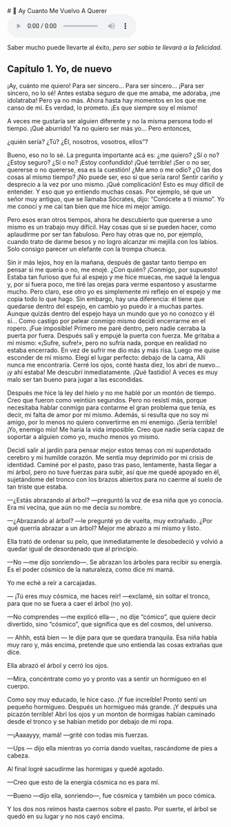 
<BaseLayout PageID="capitulo1">
  <BaseCard title="capitulo1" image="/home.webp">
    <div>
      # 🧊 Ay Cuanto Me Vuelvo A Querer
      <div className="flex justify-center">
        <audio controls className="w-64">
          <source src="capitulo1.ogg" type="audio/mpeg" />
          Your browser does not support the audio element.
        </audio>
      </div>
      <p class="text-lg font-bold mb-4">
        Saber mucho puede llevarte al éxito, <em>pero ser sabio te llevará a la felicidad.</em>
      </p>
      <h2 class="text-2xl font-bold mb-2">Capítulo 1. Yo, de nuevo</h2>
      <p class="mb-4">
        ¡Ay, cuánto me quiero! Para ser sincero... Para ser sincero... ¡Para ser sincero, no lo sé! Antes estaba seguro de que me amaba, me adoraba, ¡me idolatraba! Pero ya no más. Ahora hasta hay
        momentos en los que me canso de mí. Es verdad, lo prometo. ¡Es que siempre soy el mismo!
      </p>
      <p class="mb-4">A veces me gustaría ser alguien diferente y no la misma persona todo el tiempo. ¡Qué aburrido! Ya no quiero ser más yo... Pero entonces,</p>
      <p class="mb-4">¿quién sería? ¿Tú? ¿Él, nosotros, vosotros, ellos”?</p>
      <p class="mb-4">
        Bueno, eso no lo sé. La pregunta importante acá es: ¿me quiero? ¿Sí o no? ¿Estoy seguro? ¿Sí o no? ¡Estoy confundido! ¡Qué terrible! ¡Ser o no ser, quererse o no quererse, esa es la cuestión!
        ¿Me amo o me odio? ¿O las dos cosas al mismo tiempo? ¡No puede ser, eso sí que sería raro! Sentir cariño y desprecio a la vez por uno mismo. ¡Qué complicación! Esto es muy difícil de entender.
        Y eso que yo entiendo muchas cosas. Por ejemplo, sé que un señor muy antiguo, que se llamaba Sócrates, dijo: “Conócete a ti mismo”. Yo me conocí y me caí tan bien que me hice mi mejor amigo.
      </p>
      <p class="mb-4">
        Pero esos eran otros tiempos, ahora he descubierto que quererse a uno mismo es un trabajo muy difícil. Hay cosas que sí se pueden hacer, como aplaudirme por ser tan fabuloso. Pero hay otras
        que no, por ejemplo, cuando trato de darme besos y no logro alcanzar mi mejilla con los labios. Solo consigo parecer un elefante con la trompa chueca.
      </p>
      <p class="mb-4">
        Sin ir más lejos, hoy en la mañana, después de gastar tanto tiempo en pensar si me quería o no, me enojé. ¿Con quién? ¡Conmigo, por supuesto! Estaba tan furioso que fui al espejo y me hice
        muecas, me saqué la lengua y, por si fuera poco, me tiré las orejas para verme espantoso y asustarme mucho. Pero claro, ese otro yo es simplemente mi reflejo en el espejo y me copia todo lo
        que hago. Sin embargo, hay una diferencia: él tiene que quedarse dentro del espejo, en cambio yo puedo ir a muchas partes. Aunque quizás dentro del espejo haya un mundo que yo no conozco y él
        sí... Como castigo por pelear conmigo mismo decidí encerrarme en el ropero. ¡Fue imposible! Primero me paré dentro, pero nadie cerraba la puerta por fuera. Después salí y empujé la puerta con
        fuerza. Me gritaba a mí mismo: «¡Sufre, sufre!», pero no sufría nada, porque en realidad no estaba encerrado. En vez de sufrir me dio más y más risa. Luego me quise esconder de mí mismo. Elegí
        el lugar perfecto: debajo de la cama, Allí nunca me encontraría. Cerré los ojos, conté hasta diez, los abrí de nuevo... ¡y ahí estaba! Me descubrí inmediatamente. ¡Qué fastidio! A veces es muy
        malo ser tan bueno para jugar a las escondidas.
      </p>
      <p class="mb-4">
        Después me hice la ley del hielo y no me hablé por un montón de tiempo. Creo que fueron como veintiún segundos. Pero no resistí más, porque necesitaba hablar conmigo para contarme el gran
        problema que tenía, es decir, mi falta de amor por mí mismo. Además, si resulta que no soy mi amigo, por lo menos no quiero convertirme en mi enemigo. ¡Sería terrible! ¡Yo, enemigo mío! Me
        haría la vida imposible. Creo que nadie sería capaz de soportar a alguien como yo, mucho menos yo mismo.
      </p>
      <p class="mb-4">
        Decidí salir al jardín para pensar mejor estos temas con mi superdotado cerebro y mi humilde corazón. Me sentía muy deprimido por mi crisis de identidad. Caminé por el pasto, paso tras paso,
        lentamente, hasta llegar a mi árbol, pero no tuve fuerzas para subir, así que me quedé apoyado en él, sujetándome del tronco con los brazos abiertos para no caerme al suelo de tan triste que
        estaba.
      </p>
      <p class="mb-4">—¿Estás abrazando al árbol? —preguntó la voz de esa niña que yo conocía. Era mi vecina, que aún no me decía su nombre.</p>
      <p class="mb-4">—¿Abrazando al árbol? —le pregunté yo de vuelta, muy extrañado. ¿Por qué querría abrazar a un árbol? Mejor me abrazo a mí mismo y listo.</p>
      <p class="mb-4">Ella trató de ordenar su pelo, que inmediatamente le desobedeció y volvió a quedar igual de desordenado que al principio.</p>
      <p class="mb-4">—No —me dijo sonriendo—. Se abrazan los árboles para recibir su energía. Es el poder cósmico de la naturaleza, como dice mi mamá.</p>
      <p class="mb-4">Yo me eché a reír a carcajadas.</p>
      <p class="mb-4">— ¡Tú eres muy cósmica, me haces reír! —exclamé, sin soltar el tronco, para que no se fuera a caer el árbol (no yo).</p>
      <p class="mb-4">—No comprendes —me explicó ella— , no dije “cómico”, que quiere decir divertido, sino “cósmico”, que significa que es del cosmos, del universo.</p>
      <p class="mb-4">— Ahhh, está bien — le dije para que se quedara tranquila. Esa niña habla muy raro y, más encima, pretende que uno entienda las cosas extrañas que dice.</p>
      <p class="mb-4">Ella abrazó el árbol y cerró los ojos.</p>
      <p class="mb-4">—Mira, concéntrate como yo y pronto vas a sentir un hormigueo en el cuerpo.</p>
      <p class="mb-4">
        Como soy muy educado, le hice caso. ¡Y fue increíble! Pronto sentí un pequeño hormigueo. Después un hormigueo más grande. ¡Y después una picazón terrible! Abrí los ojos y un montón de hormigas
        habían caminado desde el tronco y se habían metido por debajo de mi ropa.
      </p>
      <p class="mb-4">—¡Aaaayyy, mamá! —grité con todas mis fuerzas.</p>
      <p class="mb-4">—Ups — dijo ella mientras yo corría dando vueltas, rascándome de pies a cabeza.</p>
      <p class="mb-4">Al final logré sacudirme las hormigas y quedé agotado.</p>
      <p class="mb-4">—Creo que esto de la energía cósmica no es para mí.</p>
      <p class="mb-4">—Bueno —dijo ella, sonriendo—, fue cósmica y también un poco cómica.</p>
      <p>Y los dos nos reímos hasta caernos sobre el pasto. Por suerte, el árbol se quedó en su lugar y no nos cayó encima.</p>
    </div>
  </BaseCard>
</BaseLayout>
